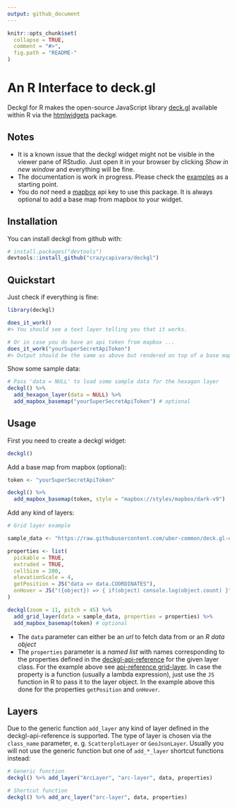 ```yaml
---
output: github_document
---
```


<!-- README.md is generated from README.Rmd. Please edit that file -->

```r
knitr::opts_chunk$set(
  collapse = TRUE,
  comment = "#>",
  fig.path = "README-"
)
```

# An R Interface to deck.gl

Deckgl for R makes the open-source JavaScript library [deck.gl](https://deck.gl/) available within R via the [htmlwidgets](https://www.htmlwidgets.org/) package. 

## Notes

- It is a known issue that the deckgl widget might not be visible in the viewer pane of RStudio. Just open it in your browser by clicking _Show in new window_ and everything will be fine.
- The documentation is work in progress. Please check the [examples](inst/examples) as a starting point.
- You do _not_ need a [mapbox](https://www.mapbox.com/) api key to use this package. It is always optional to add a base map from mapbox to your widget.

## Installation

You can install deckgl from github with:

```r
# install.packages("devtools")
devtools::install_github("crazycapivara/deckgl")
```

## Quickstart

Just check if everything is fine:

```r
library(deckgl)

does_it_work()
#> You should see a text layer telling you that it works.

# Or in case you do have an api token from mapbox ...
does_it_work("yourSuperSecretApiToken")
#> Output should be the same as above but rendered on top of a base map from mapbox.
```

Show some sample data:

```r
# Pass 'data = NULL' to load some sample data for the hexagon layer
deckgl() %>%
  add_hexagon_layer(data = NULL) %>%
  add_mapbox_basemap("yourSuperSecretApiToken") # optional
```

## Usage

First you need to create a deckgl widget:

```r
deckgl()
```

Add a base map from mapbox (optional):

```r
token <- "yourSuperSecretApiToken"

deckgl() %>%
  add_mapbox_basemap(token, style = "mapbox://styles/mapbox/dark-v9")
```

Add any kind of layers:

```r
# Grid layer example

sample_data <- "https://raw.githubusercontent.com/uber-common/deck.gl-data/master/website/sf-bike-parking.json"

properties <- list(
  pickable = TRUE,
  extruded = TRUE,
  cellSize = 200,
  elevationScale = 4,
  getPosition = JS("data => data.COORDINATES"),
  onHover = JS("({object}) => { if(object) console.log(object.count) }")
)

deckgl(zoom = 11, pitch = 45) %>%
  add_grid_layer(data = sample_data, properties = properties) %>%
  add_mapbox_basemap(token) # optional
```

- The `data` parameter can either be an _url_ to fetch data from or an _R data object_
- The `properties` parameter is a _named list_ with names corresponding to the properties defined in the [deckgl-api-reference](https://deck.gl/#/documentation/deckgl-api-reference) for the given layer class. For the example above see [api-reference grid-layer](https://deck.gl/#/documentation/deckgl-api-reference/layers/grid-layer).
In case the property is a function (usually a lambda expression), just use the `JS` function in R to pass it to the layer object. In the example above this done for the properties `getPosition` and `onHover`.

## Layers

Due to the generic function `add_layer` any kind of layer defined in the deckgl-api-reference is supported. The type of layer is chosen via the `class_name` parameter, e. g. `ScatterplotLayer` or `GeoJsonLayer`. Usually you will not use the generic function but one of `add_*_layer` shortcut functions instead:

```r
# Generic function
deckgl() %>% add_layer("ArcLayer", "arc-layer", data, properties)

# Shortcut function
deckgl() %>% add_arc_layer("arc-layer", data, properties)
```
